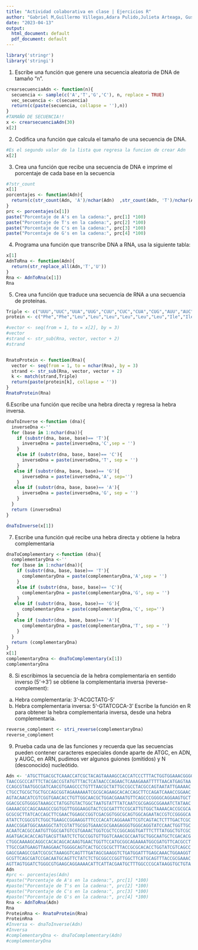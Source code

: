 ---
title: "Actividad colaborativa en clase | Ejercicios R"
author: "Gabriel M,Guillermo Villegas,Adara Pulido,Julieta Arteaga, Gustavo Ortiz"
date: "2023-04-13"
output:
  html_document: default
  pdf_document: default
---
```{r}
library('stringr')
library('stringi')
```

1. Escribe una función que genere una secuencia aleatoria de DNA de tamaño “n”.
```{r}
crearsecuenciaAdn <- function(n){
  secuencia <- sample(c('A','T','G','C'), n, replace = TRUE)
  vec_secuencia <- c(secuencia)
  return(c(paste(secuencia, collapse = ''),n))
}
#TAMAÑO DE SECUENCIA!!
x <- crearsecuenciaAdn(30)
x[2]
```
2. Codifica una función que calcula el tamaño de una secuencia de DNA.
```{r}
#Es el segundo valor de la lista que regresa la funcion de crear Adn
x[2]

```
3. Crea una función que recibe una secuencia de DNA e imprime el porcentaje de cada base
en la secuencia
```{r}
#?str_count
x[1]
porcentajes <- function(Adn){
  return(c(str_count(Adn, 'A')/nchar(Adn)  ,str_count(Adn, 'T')/nchar(Adn) ,str_count(Adn, 'C')/nchar(Adn),str_count(Adn, 'G')/nchar(Adn)))
}
prc <- porcentajes(x[1])
paste("Porcentaje de A's en la cadena:", prc[1] *100)
paste("Porcentaje de T's en la cadena:", prc[2] *100)
paste("Porcentaje de C's en la cadena:", prc[3] *100)
paste("Porcentaje de G's en la cadena:", prc[4] *100)

```
4. Programa una función que transcribe DNA a RNA, usa la siguiente tabla:
```{r}
x[1]
AdnToRna <- function(Adn){
  return(str_replace_all(Adn,'T','U'))
}
Rna <- AdnToRna(x[1])
Rna
```
5. Crea una función que traduce una secuencia de RNA a una secuencia de proteínas.
```{r}
Triple <- c("UUU","UUC","UUA","UUG","CUU","CUC","CUA","CUG","AUU","AUC","AUA","AUG","GUU","GUC","GUA","GUG","UCU","UCC","UCA","UCG","CCU","CCC","CCA","CCG","ACU","ACC","ACA","ACG","GCU","GCC","GCA","GCG","UAU","UAC","UAA","UAG","CAU","CAC","CAA","CAG","AAU","AAC","AAA","AAG","GAU","GAC","GAA","GAG","UGU","UGC","UGA","UGG","CGU","CGC","CGA","CGG","AGU","AGC","AGA","AGG","GGU","GGC","GGA","GGG")
protein <- c("Phe","Phe","Leu","Leu","Leu","Leu","Leu","Leu","Ile","Ile","Ile","Met","Val","Val","Val","Val","Ser","Ser","Ser","Ser","Pro","Pro","Pro","Pro","Thr","Thr","Thr","Thr","Ala","Ala","Ala","Ala","Tyr","Tyr","Stop","Stop","His","His","Gln","Gln","Asn","Asn","Lys","Lys","Asp","Asp","Glu","Glu","Cys","Cys","Stop","Trp","Arg","Arg","Arg","Arg","Ser","Ser","Arg","Arg","Gly","Gly","Gly","Gly")

#vector <- seq(from = 1, to = x[2], by = 3)
#vector
#strand <- str_sub(Rna, vector, vector + 2)
#strand


RnatoProtein <- function(Rna){
  vector <- seq(from = 1, to = nchar(Rna), by = 3)
  strand <- str_sub(Rna, vector, vector + 2)
  k <- match(strand,Triple)
  return(paste(protein[k], collapse = ''))
}
RnatoProtein(Rna)
```

6.Escribe una función que recibe una hebra directa y regresa la hebra inversa.
```{r}
dnaToInverse <-function (dna){
  inverseDna <-''
  for (base in 1:nchar(dna)){
    if (substr(dna, base, base)== 'T'){
      inverseDna = paste(inverseDna,'C',sep = '')
    }
    else if (substr(dna, base, base)== 'C'){
      inverseDna = paste(inverseDna,'T', sep = '')   
    }
   else if (substr(dna, base, base)== 'G'){
      inverseDna = paste(inverseDna,'A', sep='')
    }
   else if (substr(dna, base, base)== 'A'){
      inverseDna = paste(inverseDna,'G', sep = '')   
    }
  }
  return (inverseDna)
}

dnaToInverse(x[1])

```
 
7. Escribe una función qué recibe una hebra directa y obtiene la hebra complementaria
```{r}
dnaToComplementary <-function (dna){
  complementaryDna <-''
  for (base in 1:nchar(dna)){
    if (substr(dna, base, base)== 'T'){
      complementaryDna = paste(complementaryDna,'A',sep = '')
    }
    else if (substr(dna, base, base)== 'C'){
      complementaryDna = paste(complementaryDna,'G', sep = '')   
    }
   else if (substr(dna, base, base)== 'G'){
      complementaryDna = paste(complementaryDna,'C', sep='')
    }
   else if (substr(dna, base, base)== 'A'){
      complementaryDna = paste(complementaryDna,'T', sep = '')   
    }
  }
  return (complementaryDna)
}
x[1]
complementaryDna <- dnaToComplementary(x[1])
complementaryDna

```
8. Si escribimos la secuencia de la hebra complementaria en sentido inverso (5'→3') se obtiene
la complementaria inversa (reverse-complement):
  a. Hebra complementaria: 3'-ACGCTATG-5'
  b. Hebra complementaria inversa: 5'-GTATCGCA-3'
Escribe la función en R para obtener la hebra complementaria inversa, desde una hebra
complementaria.
```{r}
reverse_complement <- stri_reverse(complementaryDna)
reverse_complement
```
9. Prueba cada una de las funciones y recuerda que las secuencias pueden contener caracteres
especiales donde aparte de ATGC, en ADN, y AUGC, en ARN, pudimos ver algunos guiones
(omitidos) y N (desconocido) nucleótido.
```{r}
Adn <- 'ATGCTTGACGCTCAAACCATCGCTACAGTAAAAGCCACCATCCCTTTACTGGTGGAAACGGGGCCAAAGT
TAACCGCCCATTTCTACGACCGTATGTTTACTCATAACCCAGAACTCAAAGAAATTTTTAACATGAGTAA
CCAGCGTAATGGCGATCAACGTGAAGCCCTGTTTAACGCTATTGCCGCCTACGCCAGTAATATTGAAAAC
CTGCCTGCGCTGCTGCCAGCGGTAGAAAAAATCGCGCAGAAGCACACCAGCTTCCAGATCAAACCGGAAC
AGTACAACATCGTCGGTGAACACCTGTTGGCAACGCTGGACGAAATGTTCAGCCCGGGGCAGGAAGTGCT
GGACGCGTGGGGTAAAGCCTATGGTGTACTGGCTAATGTATTTATCAATCGCGAGGCGGAAATCTATAAC
GAAAACGCCAGCAAAGCCGGTGGTTGGGAAGGTACTCGCGATTTCCGCATTGTGGCTAAAACACCGCGCA
GCGCGCTTATCACCAGCTTCGAACTGGAGCCGGTCGACGGTGGCGCAGTGGCAGAATACCGTCCGGGGCA
ATATCTCGGCGTCTGGCTGAAGCCGGAAGGTTTCCCACATCAGGAAATTCGTCAGTACTCTTTGACTCGC
AAACCGGATGGCAAAGGCTATCGTATTGCGGTGAAACGCGAAGAGGGTGGGCAGGTATCCAACTGGTTGC
ACAATCACGCCAATGTTGGCGATGTCGTGAAACTGGTCGCTCCGGCAGGTGATTTCTTTATGGCTGTCGC
AGATGACACACCAGTGACGTTAATCTCTGCCGGTGTTGGTCAAACGCCAATGCTGGCAATGCTCGACACG
CTGGCAAAAGCAGGCCACACAGCACAAGTGAACTGGTTCCATGCGGCAGAAAATGGCGATGTTCACGCCT
TTGCCGATGAAGTTAAGGAACTGGGGCAGTCACTGCCGCGCTTTACCGCGCACACCTGGTATCGTCAGCC
GAGCGAAGCCGATCGCGCTAAAGGTCAGTTTGATAGCGAAGGTCTGATGGATTTGAGCAAACTGGAAGGT
GCGTTCAGCGATCCGACAATGCAGTTCTATCTCTGCGGCCCGGTTGGCTTCATGCAGTTTACCGCGAAAC
AGTTAGTGGATCTGGGCGTGAAGCAGGAAAACATTCATTACGAATGCTTTGGCCCGCATAAGGTGCTGTA'
Adn
#prc <- porcentajes(Adn)
#paste("Porcentaje de A's en la cadena:", prc[1] *100)
#paste("Porcentaje de T's en la cadena:", prc[2] *100)
#paste("Porcentaje de C's en la cadena:", prc[3] *100)
#paste("Porcentaje de G's en la cadena:", prc[4] *100)
Rna <- AdnToRna(Adn)
Rna
ProteinRna <- RnatoProtein(Rna)
ProteinRna
#Inversa <- dnaToInverse(Adn)
#Inversa
#complementaryDna <- dnaToComplementary(Adn)
#complementaryDna
```